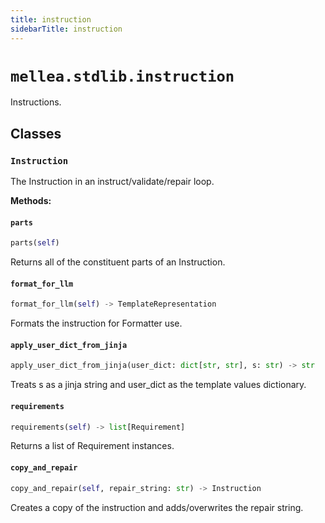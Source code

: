 ```yaml
---
title: instruction
sidebarTitle: instruction
---
```


# `mellea.stdlib.instruction`


Instructions.

## Classes

### `Instruction`


The Instruction in an instruct/validate/repair loop.


**Methods:**

#### `parts`

```python
parts(self)
```

Returns all of the constituent parts of an Instruction.


#### `format_for_llm`

```python
format_for_llm(self) -> TemplateRepresentation
```

Formats the instruction for Formatter use.


#### `apply_user_dict_from_jinja`

```python
apply_user_dict_from_jinja(user_dict: dict[str, str], s: str) -> str
```

Treats s as a jinja string and user_dict as the template values dictionary.


#### `requirements`

```python
requirements(self) -> list[Requirement]
```

Returns a list of Requirement instances.


#### `copy_and_repair`

```python
copy_and_repair(self, repair_string: str) -> Instruction
```

Creates a copy of the instruction and adds/overwrites the repair string.

